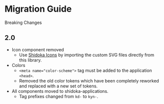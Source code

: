 
<Meta title="Migration Guide" />

# Migration Guide

Breaking Changes

## 2.0

- Icon component removed
  - Use [Shidoka Icons](https://github.com/kyndryl-design-system/shidoka-icons) by importing the custom SVG files directly from this library.
- Colors
  - `<meta name="color-scheme">` tag must be added to the application `<head>`.
  - Removed the old color tokens which have been completely reworked and replaced with a new set of tokens.
- All components moved to shidoka-applications.
  - Tag prefixes changed from `kd-` to `kyn-`.
